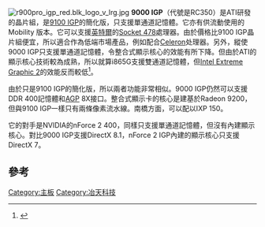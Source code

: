 {{noteTA
|G1=IT
}}
[[File:r900pro_igp_red.blk_logo_v_lrg.jpg|right]]
'''9000 IGP'''（代號是RC350）是ATI研發的晶片組，是[[9100_IGP|9100 IGP]]的簡化版，只支援單通道記憶體。它亦有供流動使用的Mobility 版本。它可以支援[[英特爾|英特爾]]的[[Socket_478|Socket 478]]處理器。由於價格比9100 IGP晶片組便宜，所以適合作為低端市場產品，例如配合[[Celeron|Celeron]]处理器。另外，縱使9000 IGP只支援單通道記憶體，令整合式顯示核心的效能有所下降。但由於ATI的顯示核心技術較為成熟，所以就算i865G支援雙通道記憶體，但[[Intel_Extreme_Graphic_2|Intel Extreme Graphic 2]]的效能反而較低<ref>{{Cite web |url=http://hard.zol.com.cn/2004/0708/106946.shtml |title=角逐低端——主流集成显卡横向测评 |accessdate=2008-04-25 |archive-date=2008-10-11 |archive-url=https://web.archive.org/web/20081011200203/http://hard.zol.com.cn/2004/0708/106946.shtml |dead-url=no }}</ref>。

由於只是9100 IGP的簡化版，所以兩者功能非常相似。9000 IGP仍然可以支援DDR 400記憶體和[[AGP|AGP]] 8X接口。整合式顯示卡的核心是建基於Radeon 9200，但與9100 IGP一樣只有兩條像素流水線。南橋方面，可以配以IXP 150。

它的對手是NVIDIA的nForce 2 400，同樣只支援單通道記憶體，但沒有內建顯示核心。對比9000 IGP支援DirectX 8.1，nForce 2 IGP內建的顯示核心只支援DirectX 7。

== 參考 ==
{{reflist}}

{{ATI}}

[[Category:主板|Category:主板]]
[[Category:冶天科技|Category:冶天科技]]